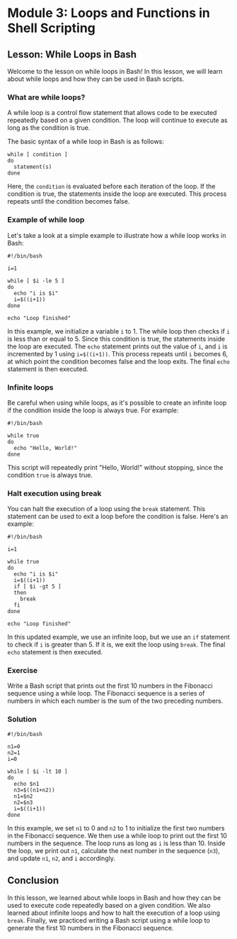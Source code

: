 # Module 3: Loops and Functions in Shell Scripting

## Lesson: While Loops in Bash

Welcome to the lesson on while loops in Bash! In this lesson, we will learn about while loops and how they can be used in Bash scripts.

### What are while loops?

A while loop is a control flow statement that allows code to be executed repeatedly based on a given condition. The loop will continue to execute as long as the condition is true. 

The basic syntax of a while loop in Bash is as follows:

```
while [ condition ]
do
  statement(s)
done
```

Here, the `condition` is evaluated before each iteration of the loop. If the condition is true, the statements inside the loop are executed. This process repeats until the condition becomes false.

### Example of while loop

Let's take a look at a simple example to illustrate how a while loop works in Bash:

```
#!/bin/bash

i=1

while [ $i -le 5 ]
do
  echo "i is $i"
  i=$((i+1))
done

echo "Loop finished"
```

In this example, we initialize a variable `i` to 1. The while loop then checks if `i` is less than or equal to 5. Since this condition is true, the statements inside the loop are executed. The `echo` statement prints out the value of `i`, and `i` is incremented by 1 using `i=$((i+1))`. This process repeats until `i` becomes 6, at which point the condition becomes false and the loop exits. The final `echo` statement is then executed.

### Infinite loops

Be careful when using while loops, as it's possible to create an infinite loop if the condition inside the loop is always true. For example:

```
#!/bin/bash

while true
do
  echo "Hello, World!"
done
```

This script will repeatedly print "Hello, World!" without stopping, since the condition `true` is always true.

### Halt execution using break

You can halt the execution of a loop using the `break` statement. This statement can be used to exit a loop before the condition is false. Here's an example:

```
#!/bin/bash

i=1

while true
do
  echo "i is $i"
  i=$((i+1))
  if [ $i -gt 5 ]
  then
    break
  fi
done

echo "Loop finished"
```

In this updated example, we use an infinite loop, but we use an `if` statement to check if `i` is greater than 5. If it is, we exit the loop using `break`. The final `echo` statement is then executed.

### Exercise

Write a Bash script that prints out the first 10 numbers in the Fibonacci sequence using a while loop. The Fibonacci sequence is a series of numbers in which each number is the sum of the two preceding numbers.

### Solution

```
#!/bin/bash

n1=0
n2=1
i=0

while [ $i -lt 10 ]
do
  echo $n1
  n3=$((n1+n2))
  n1=$n2
  n2=$n3
  i=$((i+1))
done
```

In this example, we set `n1` to 0 and `n2` to 1 to initialize the first two numbers in the Fibonacci sequence. We then use a while loop to print out the first 10 numbers in the sequence. The loop runs as long as `i` is less than 10. Inside the loop, we print out `n1`, calculate the next number in the sequence (`n3`), and update `n1`, `n2`, and `i` accordingly.

## Conclusion

In this lesson, we learned about while loops in Bash and how they can be used to execute code repeatedly based on a given condition. We also learned about infinite loops and how to halt the execution of a loop using `break`. Finally, we practiced writing a Bash script using a while loop to generate the first 10 numbers in the Fibonacci sequence.
